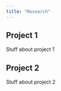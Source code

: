 ```yaml
---
title: "Research"
---
```


## Project 1

Stuff about project 1

## Project 2

Stuff about project 2
